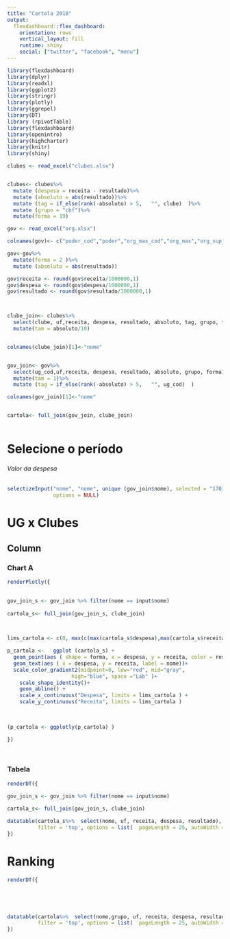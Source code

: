 ```yaml
---
title: "Cartola 2018"
output: 
  flexdashboard::flex_dashboard:
    orientation: rows
    vertical_layout: fill
    runtime: shiny
    social: ["twitter", "facebook", "menu"]
---
```


```r
library(flexdashboard)
library(dplyr)
library(readxl)
library(ggplot2)
library(stringr)
library(plotly)
library(ggrepel)
library(DT)
library (rpivotTable)
library(flexdashboard)
library(openintro)
library(highcharter)
library(knitr)
library(shiny)
```



```r
clubes <- read_excel("clubes.xlsx")


clubes<- clubes%>%
  mutate (despesa = receita - resultado)%>%
  mutate (absoluto = abs(resultado))%>%
  mutate (tag = if_else(rank(-absoluto) > 5,   "", clube)  )%>%
  mutate (grupo = "cbf")%>%
  mutate(forma = 19)

gov <- read_excel("org.xlsx")

colnames(gov)<- c("poder_cod","poder","org_max_cod","org_max","org_sup_cod","org_sup", "org_cod","grupo","uf","uf_nome","muni_cod","muni","ug_cod","ug","despesa","receita","resultado")

gov<-gov%>% 
  mutate(forma = 2 )%>%
  mutate (absoluto = abs(resultado))

gov$receita <- round(gov$receita/1000000,1)
gov$despesa <- round(gov$despesa/1000000,1)
gov$resultado <- round(gov$resultado/1000000,1)



clube_join<- clubes%>%
  select(clube, uf,receita, despesa, resultado, absoluto, tag, grupo, forma)%>%
  mutate(tam = absoluto/10)


colnames(clube_join)[1]<-"nome" 


gov_join<- gov%>%
  select(ug_cod,uf,receita, despesa, resultado, absoluto, grupo, forma)%>%
  mutate(tam = 1)%>%
  mutate (tag = if_else(rank(-absoluto) > 5,   "", ug_cod)  )

colnames(gov_join)[1]<-"nome" 


cartola<- full_join(gov_join, clube_join)



```

Selecione o período {.sidebar}
========================


###### Valor da despesa

```r
selectizeInput("nome", "nome", unique (gov_join$nome), selected = "170166", multiple = FALSE,
               options = NULL)
```




UG x Clubes
========================

Column {data-width=650}
-----------------------------------------------------------------------

### Chart A

```r


renderPlotly({

  
gov_join_s <- gov_join %>% filter(nome == input$nome)
  
cartola_s<- full_join(gov_join_s, clube_join)


  
lims_cartola <- c(0, max(c(max(cartola_s$despesa),max(cartola_s$receita))))

p_cartola <-   ggplot (cartola_s) +
  geom_point(aes ( shape = forma, x = despesa, y = receita, color = resultado,size = tam, label = nome))+
  geom_text(aes ( x = despesa, y = receita, label = nome))+
  scale_color_gradient2(midpoint=0, low="red", mid="gray",
                     high="blue", space ="Lab" )+
    scale_shape_identity()+
    geom_abline() +
    scale_x_continuous("Despesa", limits = lims_cartola ) +
    scale_y_continuous("Receita", limits = lims_cartola )

 
  
(p_cartola <- ggplotly(p_cartola) )

})

 

```







### Tabela


```r

renderDT({

gov_join_s <- gov_join %>% filter(nome == input$nome)
  
cartola_s<- full_join(gov_join_s, clube_join)

datatable(cartola_s%>%  select(nome, uf, receita, despesa, resultado),
          filter = 'top', options = list(  pageLength = 25, autoWidth = TRUE, style = "default", width = 1200))
})
```



Ranking
========================


```r
renderDT({


  


datatable(cartola%>%  select(nome,grupo, uf, receita, despesa, resultado),
          filter = 'top', options = list(  pageLength = 25, autoWidth = TRUE, style = "default", width = 1200))
})
```

